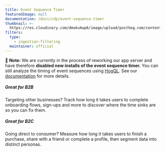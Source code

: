 ```yaml
---
title: Event Sequence Timer
featuredImage: null
documentation: /docs/cdp/event-sequence-timer
thumbnail: >-
  https://res.cloudinary.com/dmukukwp6/image/upload/posthog.com/contents/cdp/thumbnails/event-sequence-timer-plugin.png
filters:
  type:
    - ingestion-filtering
  maintainer: official
---
```


🚧 **Note:** We are currently in the process of reworking our app server and have therefore **disabled new installs of the event sequence timer.** You can still analyze the timing of event sequences using [HogQL](/docs/hogql). See our [documentation](/docs/cdp/event-sequence-timer) for more details.


<Section
    divider={false}
    title="Measure how long it takes users to complete a series of actions, such as an onboarding funnel or purchase path."
    size="full"
    cols={2}
>
    <div>
        <h5>Great for B2B</h5>
        <p>Targeting other businesses? Track how long it takes users to complete onboarding flows, sign-ups and more to discover where the time sinks are so you can fix them.</p>
    </div>
    <div>
        <h5>Great for B2C</h5>
        <p>Going direct to consumer? Measure how long it takes users to finish a purchase, share with a friend or complete a profile, then segment data into distinct personas.</p>
    </div>
</Section>

<TutorialsSlider topic="event-timer" />

<Documentation />
